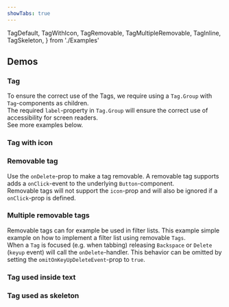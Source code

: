 ```yaml
---
showTabs: true
---
```


  TagDefault,
  TagWithIcon,
  TagRemovable,
  TagMultipleRemovable,
  TagInline,
  TagSkeleton,
} from './Examples'

## Demos

### Tag

To ensure the correct use of the Tags, we require using a `Tag.Group` with `Tag`-components as children. <br/>
The required `label`-property in `Tag.Group` will ensure the correct use of accessibility for screen readers. <br/>
See more examples below.

<TagDefault />

### Tag with icon

<TagWithIcon />

### Removable tag

Use the `onDelete`-prop to make a tag removable. A removable tag supports adds a `onClick`-event to the underlying `Button`-component. <br/>
Removable tags will not support the `icon`-prop and will also be ignored if a `onClick`-prop is defined.

<TagRemovable />

### Multiple removable tags

Removable tags can for example be used in filter lists. This example simple example on how to implement a filter list using removable `Tags`.<br/> When a `Tag` is focused (e.g. when tabbing) releasing `Backspace` or `Delete` (`keyup` event) will call the `onDelete`-handler. This behavior can be omitted by setting the `omitOnKeyUpDeleteEvent`-prop to `true`.

<TagMultipleRemovable />

### Tag used inside text

<TagInline />

### Tag used as skeleton

<TagSkeleton />
